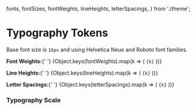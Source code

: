   fonts,
  fontSizes,
  fontWeights,
  lineHeights,
  letterSpacings,
} from './theme';

<Meta title="Foundations/Design Graph" />

# Typography Tokens

<Subtitle>
  Base font size is <code>16px</code> and using Helvetica Neue and Roboto font
  families.
</Subtitle>
<p>
  <b>Font Weights:</b>{' '}
  <span>
    {Object.keys(fontWeights).map(k => (
      <code>{k}</code>
    ))}
  </span>
</p>
<p>
  <b>Line Heights:</b>{' '}
  <span>
    {Object.keys(lineHeights).map(k => (
      <code>{k}</code>
    ))}
  </span>
</p>
<p style={{marginBottom: '4rem'}}>
  <b>Letter Spacings:</b>{' '}
  <span>
    {Object.keys(letterSpacings).map(k => (
      <code>{k}</code>
    ))}
  </span>
</p>

### Typography Scale

<Typeset
  fontSizes={fontSizes}
  fontFamily={fonts.body}
  fontWeight={fontWeights.bold}
/>

